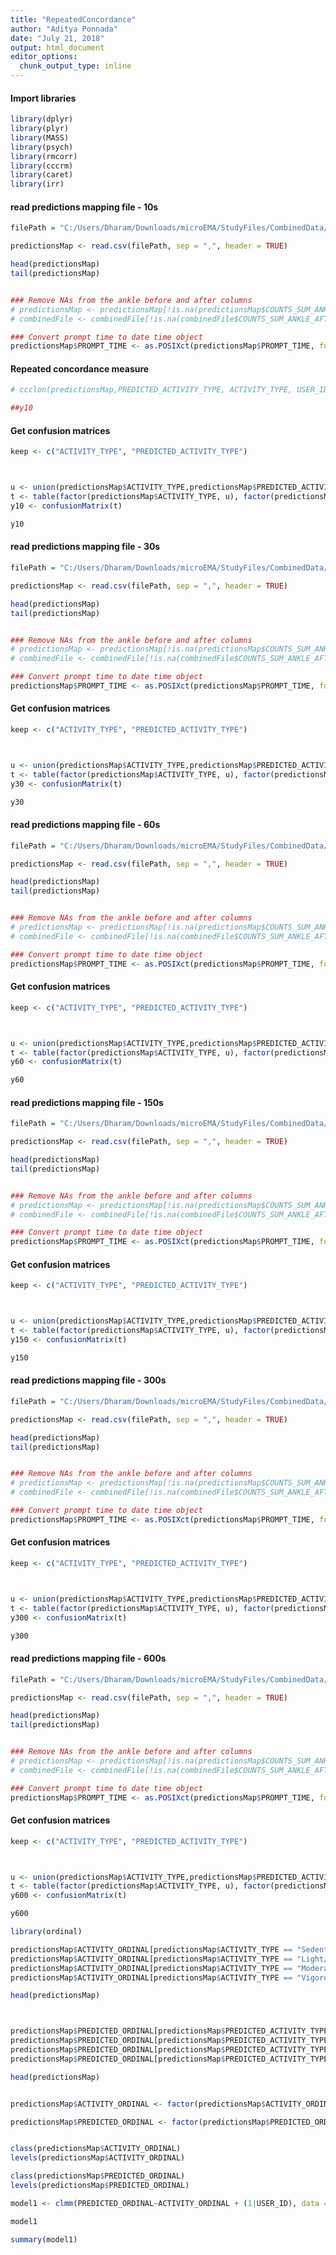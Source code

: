 ```yaml
---
title: "RepeatedConcordance"
author: "Aditya Ponnada"
date: "July 21, 2018"
output: html_document
editor_options: 
  chunk_output_type: inline
---
```


#### Import libraries
```r
library(dplyr)
library(plyr)
library(MASS)
library(psych)
library(rmcorr)
library(cccrm)
library(caret)
library(irr)
```

#### read predictions mapping file - 10s
```r
filePath = "C:/Users/Dharam/Downloads/microEMA/StudyFiles/CombinedData/predictions_10.csv"

predictionsMap <- read.csv(filePath, sep = ",", header = TRUE)

head(predictionsMap)
tail(predictionsMap)


### Remove NAs from the ankle before and after columns
# predictionsMap <- predictionsMap[!is.na(predictionsMap$COUNTS_SUM_ANKLE_BEFORE),]
# combinedFile <- combinedFile[!is.na(combinedFile$COUNTS_SUM_ANKLE_AFTER),]

### Convert prompt time to date time object
predictionsMap$PROMPT_TIME <- as.POSIXct(predictionsMap$PROMPT_TIME, format = "%Y-%m-%d %H:%M:%OS")
```

#### Repeated concordance measure
```r
# ccclon(predictionsMap,PREDICTED_ACTIVITY_TYPE, ACTIVITY_TYPE, USER_ID, covar = NULL, rho = 0, cl = 0.95)

##y10
```

#### Get confusion matrices

```r

keep <- c("ACTIVITY_TYPE", "PREDICTED_ACTIVITY_TYPE")



u <- union(predictionsMap$ACTIVITY_TYPE,predictionsMap$PREDICTED_ACTIVITY_TYPE)
t <- table(factor(predictionsMap$ACTIVITY_TYPE, u), factor(predictionsMap$PREDICTED_ACTIVITY_TYPE, u))
y10 <- confusionMatrix(t)

y10
```

#### read predictions mapping file - 30s
```r
filePath = "C:/Users/Dharam/Downloads/microEMA/StudyFiles/CombinedData/predictions_30.csv"

predictionsMap <- read.csv(filePath, sep = ",", header = TRUE)

head(predictionsMap)
tail(predictionsMap)


### Remove NAs from the ankle before and after columns
# predictionsMap <- predictionsMap[!is.na(predictionsMap$COUNTS_SUM_ANKLE_BEFORE),]
# combinedFile <- combinedFile[!is.na(combinedFile$COUNTS_SUM_ANKLE_AFTER),]

### Convert prompt time to date time object
predictionsMap$PROMPT_TIME <- as.POSIXct(predictionsMap$PROMPT_TIME, format = "%Y-%m-%d %H:%M:%OS")
```

#### Get confusion matrices

```r

keep <- c("ACTIVITY_TYPE", "PREDICTED_ACTIVITY_TYPE")



u <- union(predictionsMap$ACTIVITY_TYPE,predictionsMap$PREDICTED_ACTIVITY_TYPE)
t <- table(factor(predictionsMap$ACTIVITY_TYPE, u), factor(predictionsMap$PREDICTED_ACTIVITY_TYPE, u))
y30 <- confusionMatrix(t)

y30
```

#### read predictions mapping file - 60s
```r
filePath = "C:/Users/Dharam/Downloads/microEMA/StudyFiles/CombinedData/predictions_60.csv"

predictionsMap <- read.csv(filePath, sep = ",", header = TRUE)

head(predictionsMap)
tail(predictionsMap)


### Remove NAs from the ankle before and after columns
# predictionsMap <- predictionsMap[!is.na(predictionsMap$COUNTS_SUM_ANKLE_BEFORE),]
# combinedFile <- combinedFile[!is.na(combinedFile$COUNTS_SUM_ANKLE_AFTER),]

### Convert prompt time to date time object
predictionsMap$PROMPT_TIME <- as.POSIXct(predictionsMap$PROMPT_TIME, format = "%Y-%m-%d %H:%M:%OS")
```

#### Get confusion matrices

```r

keep <- c("ACTIVITY_TYPE", "PREDICTED_ACTIVITY_TYPE")



u <- union(predictionsMap$ACTIVITY_TYPE,predictionsMap$PREDICTED_ACTIVITY_TYPE)
t <- table(factor(predictionsMap$ACTIVITY_TYPE, u), factor(predictionsMap$PREDICTED_ACTIVITY_TYPE, u))
y60 <- confusionMatrix(t)

y60
```

#### read predictions mapping file - 150s
```r
filePath = "C:/Users/Dharam/Downloads/microEMA/StudyFiles/CombinedData/predictions_150.csv"

predictionsMap <- read.csv(filePath, sep = ",", header = TRUE)

head(predictionsMap)
tail(predictionsMap)


### Remove NAs from the ankle before and after columns
# predictionsMap <- predictionsMap[!is.na(predictionsMap$COUNTS_SUM_ANKLE_BEFORE),]
# combinedFile <- combinedFile[!is.na(combinedFile$COUNTS_SUM_ANKLE_AFTER),]

### Convert prompt time to date time object
predictionsMap$PROMPT_TIME <- as.POSIXct(predictionsMap$PROMPT_TIME, format = "%Y-%m-%d %H:%M:%OS")
```

#### Get confusion matrices

```r

keep <- c("ACTIVITY_TYPE", "PREDICTED_ACTIVITY_TYPE")



u <- union(predictionsMap$ACTIVITY_TYPE,predictionsMap$PREDICTED_ACTIVITY_TYPE)
t <- table(factor(predictionsMap$ACTIVITY_TYPE, u), factor(predictionsMap$PREDICTED_ACTIVITY_TYPE, u))
y150 <- confusionMatrix(t)

y150
```

#### read predictions mapping file - 300s
```r
filePath = "C:/Users/Dharam/Downloads/microEMA/StudyFiles/CombinedData/predictions_300.csv"

predictionsMap <- read.csv(filePath, sep = ",", header = TRUE)

head(predictionsMap)
tail(predictionsMap)


### Remove NAs from the ankle before and after columns
# predictionsMap <- predictionsMap[!is.na(predictionsMap$COUNTS_SUM_ANKLE_BEFORE),]
# combinedFile <- combinedFile[!is.na(combinedFile$COUNTS_SUM_ANKLE_AFTER),]

### Convert prompt time to date time object
predictionsMap$PROMPT_TIME <- as.POSIXct(predictionsMap$PROMPT_TIME, format = "%Y-%m-%d %H:%M:%OS")
```

#### Get confusion matrices

```r

keep <- c("ACTIVITY_TYPE", "PREDICTED_ACTIVITY_TYPE")



u <- union(predictionsMap$ACTIVITY_TYPE,predictionsMap$PREDICTED_ACTIVITY_TYPE)
t <- table(factor(predictionsMap$ACTIVITY_TYPE, u), factor(predictionsMap$PREDICTED_ACTIVITY_TYPE, u))
y300 <- confusionMatrix(t)

y300
```

#### read predictions mapping file - 600s
```r
filePath = "C:/Users/Dharam/Downloads/microEMA/StudyFiles/CombinedData/predictions_600.csv"

predictionsMap <- read.csv(filePath, sep = ",", header = TRUE)

head(predictionsMap)
tail(predictionsMap)


### Remove NAs from the ankle before and after columns
# predictionsMap <- predictionsMap[!is.na(predictionsMap$COUNTS_SUM_ANKLE_BEFORE),]
# combinedFile <- combinedFile[!is.na(combinedFile$COUNTS_SUM_ANKLE_AFTER),]

### Convert prompt time to date time object
predictionsMap$PROMPT_TIME <- as.POSIXct(predictionsMap$PROMPT_TIME, format = "%Y-%m-%d %H:%M:%OS")
```


#### Get confusion matrices

```r

keep <- c("ACTIVITY_TYPE", "PREDICTED_ACTIVITY_TYPE")



u <- union(predictionsMap$ACTIVITY_TYPE,predictionsMap$PREDICTED_ACTIVITY_TYPE)
t <- table(factor(predictionsMap$ACTIVITY_TYPE, u), factor(predictionsMap$PREDICTED_ACTIVITY_TYPE, u))
y600 <- confusionMatrix(t)

y600
```

```r
library(ordinal)

predictionsMap$ACTIVITY_ORDINAL[predictionsMap$ACTIVITY_TYPE == "Sedentary"] <- 1
predictionsMap$ACTIVITY_ORDINAL[predictionsMap$ACTIVITY_TYPE == "Light/Standing"] <- 2
predictionsMap$ACTIVITY_ORDINAL[predictionsMap$ACTIVITY_TYPE == "Moderate/Walking"] <- 3
predictionsMap$ACTIVITY_ORDINAL[predictionsMap$ACTIVITY_TYPE == "Vigorous"] <- 4

head(predictionsMap)



predictionsMap$PREDICTED_ORDINAL[predictionsMap$PREDICTED_ACTIVITY_TYPE == "Sedentary"] <- 1
predictionsMap$PREDICTED_ORDINAL[predictionsMap$PREDICTED_ACTIVITY_TYPE == "Light/Standing"] <- 2
predictionsMap$PREDICTED_ORDINAL[predictionsMap$PREDICTED_ACTIVITY_TYPE == "Moderate/Walking"] <- 3
predictionsMap$PREDICTED_ORDINAL[predictionsMap$PREDICTED_ACTIVITY_TYPE == "Vigorous"] <- 4

head(predictionsMap)


predictionsMap$ACTIVITY_ORDINAL <- factor(predictionsMap$ACTIVITY_ORDINAL, ordered = T)

predictionsMap$PREDICTED_ORDINAL <- factor(predictionsMap$PREDICTED_ORDINAL, ordered = T)


class(predictionsMap$ACTIVITY_ORDINAL)
levels(predictionsMap$ACTIVITY_ORDINAL)

class(predictionsMap$PREDICTED_ORDINAL)
levels(predictionsMap$PREDICTED_ORDINAL)

```

```r
model1 <- clmm(PREDICTED_ORDINAL~ACTIVITY_ORDINAL + (1|USER_ID), data = predictionsMap, Hess = T, nAGQ = 1)

model1

summary(model1)
```

